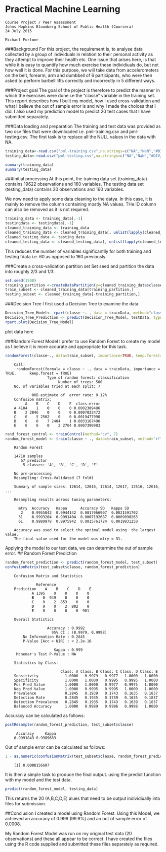Practical Machine Learning 
==========================

    Course Project / Peer Assessment
    Johns Hopkins Bloomberg School of Public Health (Coursera)
    24 July 2015
    
    Michael Fortune

###Background
For this project, the requirement is, to analyse data collected by a group of individuals in 
relation to their personal activity as they attempt to improve their health etc. One issue that
arises here, is that while it is easy to quantify how much exercise these individiuals do, but 
not how well it is done. For this purpose, we will take data from accelerometers on the belt, 
forearm, arm and dumbbell of 6 participants, who were then asked to perform barbell lifts correctly
and incorrectly in 5 different ways.  


###Project goal
The goal of the project is therefore to predict the manner in which the exercises were done 
i.e the "classe" variable in the training set. This report describes how I built my model, 
how I used cross-validation and what I believe the out of sample error is and why I made the choices
that I did. I also used my prediction model to predict 20 test cases that I have submitted separately.    

###Data loading and preparation
The training and test data was provided as two csv files that were downloaded i.e. pml-training.csv 
and pml-testing.csv. The first task is to replace all the NULL values in the data with NA.

```r
training_data<-read.csv("pml-training.csv",na.strings=c("NA","NaN","#DIV/0!", "")) 
testing_data<-read.csv("pml-testing.csv",na.strings=c("NA","NaN","#DIV/0!", "")) 

summary(training_data)
summary(testing_data)
```

###Initial processing
At this point, the training data set (training_data) contains 19622 observations and 160 variables. 
The testing data set (testing_data) contains 20 observations and 160 variables.

We now need to apply some data cleaning to the datya. In this case, it is mainly to remove the column 
containing mostly NA values. THe ID column can also be removed as it is not required.

```r
training_data <- training_data[,-1] 
testingdata <- testingdata[,-1]
cleaned_training_data <- training_data
cleaned_training_data <- cleaned_training_data[, unlist(lapply(cleaned_training_data, function(x) !any(is.na(x))))]
cleaned_testing_data <- testing_data
cleaned_testing_data <- cleaned_testing_data[, unlist(lapply(cleaned_testing_data, function(x) !any(is.na(x))))]
```

This reduces the number of variables significantlly for both training and testing fdata i.e. 60 as opposed to 160 
previously.

###Create a cross-validation partition set
Set seed and partition the data into roughly 2/3 and 1/3.

```r
set.seed(1508)
training_partition <-createDataPartition(y=cleaned_training_data$classe,p=0.66,list=FALSE)
train_subset <- cleaned_training_data[training_partition,]
testing_subset <- cleaned_training_data[-training_partition,] 
```
###Decision Tree
I first used a Decision Tree to examine the data
```r
Decision_Tree_Model<- rpart(classe ~. , data = trainData, method="class")
Decision_Tree_Prediction <- predict(Decision_Tree_Model, testData, type = "class")
rpart.plot(Decision_Tree_Model)
```
plot data here


###Random Forest Model
I prefer to use Random Forest to create my model as I believe it is more accurate and appropriate for this task.
```r
randomForest(classe~., data=train_subset, importance=TRUE, keep.forest=TRUE)
```
		Call:
		 randomForest(formula = classe ~ ., data = trainData, importance = TRUE,      keep.forest = TRUE) 
		               Type of random forest: classification
 		                    Number of trees: 500
		No. of variables tried at each split: 7

		        OOB estimate of  error rate: 0.12%
		Confusion matrix:
		     A    B    C    D    E  class.error
		A 4184    1    0    0    0 0.0002389486
		B    2 2846    0    0    0 0.0007022472
		C    0    5 2562    0    0 0.0019477990
		D    0    0    7 2404    1 0.0033167496
		E    0    0    0    2 2704 0.0007390983

```r
rand_forest_control <- trainControl(method="cv", 7)
random_forest_model <- train(classe ~ ., data=train_subset, method="rf", trControl=Rand_Forest_Control, ntree=250)
```
		Random Forest 

		14718 samples
		   57 predictor
		    5 classes: 'A', 'B', 'C', 'D', 'E' 

		No pre-processing
		Resampling: Cross-Validated (7 fold) 

		Summary of sample sizes: 12614, 12616, 12614, 12617, 12616, 12616, ... 

		Resampling results across tuning parameters:

		  mtry  Accuracy   Kappa      Accuracy SD   Kappa SD    
		   2    0.9955842  0.9944142  0.0017066907  0.0021591702
		  31    0.9993204  0.9991404  0.0007192687  0.0009098263
		  61    0.9980978  0.9975942  0.0015761724  0.0019931250

		Accuracy was used to select the optimal model using  the largest value.
		The final value used for the model was mtry = 31. 

Applying the model to our test data, we can determine the out of sample error. 
## Random Forest Prediction
```r
random_forest_prediction <- predict(random_forest_model, test_subset)
confusionMatrix(test_subset$classe, random_forest_prediction)
```
		Confusion Matrix and Statistics

		          Reference
		Prediction    A    B    C    D    E
         		A 1395    0    0    0    0
         		B    0  949    0    0    0
         		C    0    2  853    0    0
        		D    0    0    2  802    0
         		E    0    0    0    0  901

		Overall Statistics
                                          
		               Accuracy : 0.9992          
		                 95% CI : (0.9979, 0.9998)
		    No Information Rate : 0.2845          
		    P-Value [Acc > NIR] : < 2.2e-16       
                                          
		                  Kappa : 0.999           
		 Mcnemar's Test P-Value : NA              

		Statistics by Class:

	     		             Class: A Class: B Class: C Class: D Class: E
		Sensitivity            1.0000   0.9979   0.9977   1.0000   1.0000
		Specificity            1.0000   1.0000   0.9995   0.9995   1.0000
		Pos Pred Value         1.0000   1.0000   0.9977   0.9975   1.0000
		Neg Pred Value         1.0000   0.9995   0.9995   1.0000   1.0000
		Prevalence             0.2845   0.1939   0.1743   0.1635   0.1837
		Detection Rate         0.2845   0.1935   0.1739   0.1635   0.1837
		Detection Prevalence   0.2845   0.1935   0.1743   0.1639   0.1837
		Balanced Accuracy      1.0000   0.9989   0.9986   0.9998   1.0000

Accuracy can be calculated as follows:
```r
postResample(random_forest_prediction, test_subset$classe)
```
		 Accuracy     Kappa 
		0.9991843 0.9989683
Out of sample error can be calculated as follows:
```r
1 - as.numeric(confusionMatrix(test_subset$classe, random_forest_prediction)$overall[1])
```
		[1] 0.0008156607

It is then a simple task to produce the final output. using the predict function with my model and the test data.
```r
predict(random_forest_model, testing_data)
```
This returns the 20 (A,B,C,D,E) alues that need to be output individiually into files for submission. 



##Conclusion
I created a model using Random Forest. Using this Model, we achieved an accuracy of 0.999 (99.9%) and 
an out of sample error of 0.0008.

My Random Forest Model was run on my original test data (20 observations) and these all appear to be correct. 
I have created the files using the R code supplied and submitted these files separately as required.  








